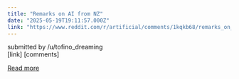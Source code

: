 ```yaml
---
title: "Remarks on AI from NZ"
date: "2025-05-19T19:11:57.000Z"
link: "https://www.reddit.com/r/artificial/comments/1kqkb68/remarks_on_ai_from_nz/"
---
```


submitted by    /u/tofino_dreaming  
 [link]   [comments]

[Read more](https://www.reddit.com/r/artificial/comments/1kqkb68/remarks_on_ai_from_nz/)
